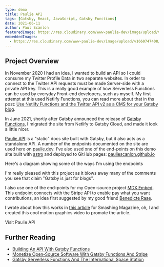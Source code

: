 ```yaml
---
type: demo
title: Paulie API
tags: [Gatsby, React, JavaScript, Gatsby Functions]
date: 2021-06-11
author: Paul Scanlon
featuredImage: https://res.cloudinary.com/www-paulie-dev/image/upload/v1660747369/paulie.dev/2021/06/paulie-api-og-image_xcgej5.jpg
embeddedImages:
  - https://res.cloudinary.com/www-paulie-dev/image/upload/v1660747408/paulie.dev/2021/06/api-overview-diagram_o538ti.jpg
---
```


## Project Overview

In November 2020 I had an idea, I wanted to build an API so I could consume my Twitter Profile Data in two separate
websites. In order to connect to the Twitter API requests must be made Server-side with a private API key. This is a
really good example of how Serverless Functions can be used by everyday Front-end developers, such as myself. My first
attempt at this used Netlify Functions, you can read more about that in ths post:
[Use Netlify Functions and the Twitter API v2 as a CMS for your Gatsby blog](posts/2020/11/gatsby-netlify-twitter/).

In June 2021, shortly after Gatsby announced the release of
[Gatsby Functions](https://www.gatsbyjs.com/products/cloud/functions), I migrated the site from Netlify to Gatsby Cloud,
and made it look a little nicer.

[Paulie API](https://paulieapi.gatsbyjs.io/) is a "static" docs site built with Gatsby, but it also acts as a standalone
API. A number of the endpoints documented on the site are used here on [paulie.dev](https://paulie.dev/). I've also used
one of the end-points on this demo site built with [astro](https://astro.build/) and deployed to GitHub pages:
[pauliescanlon.github.io](https://pauliescanlon.github.io/)

Here's a diagram showing some of the ways I'm using the endpoints

<GatsbyImage alt="Paulie API usage diagram" image={props.embedded.image1} />

I'm really pleased with this project as it blows away many of the comments you see that claim "Gatsby is just for
blogs".

I also use one of the end-points for my Open-source project [MDX Embed](http://mdx-embed.com/). This endpoint connects
with the Stripe API to enable pay what you want contributions, an idea first suggested by my good friend
[Benedicte Raae](https://twitter.com/raae).

I wrote about how this works in
[this article](https://www.smashingmagazine.com/2021/09/monetize-open-source-software-gatsby-functions-stripe/) for
Smashing Magazine, oh, I and created this cool motion graphics video to promote the article.

<Tweet tweetLink="smashingmag/status/1438829819551170560" />

<MarkdownCtaLink href="https://500bottles.gatsbyjs.io/">Visit Paulie API</MarkdownCtaLink>

## Further Reading

- [Building An API With Gatsby Functions](https://www.smashingmagazine.com/2021/10/building-api-gatsby-functions/)
- [Monetize Open-Source Software With Gatsby Functions And Stripe](https://www.smashingmagazine.com/2021/09/monetize-open-source-software-gatsby-functions-stripe/)
- [Gatsby Serverless Functions And The International Space Station](https://www.smashingmagazine.com/2021/07/gatsby-serverless-functions-international-space-station/)
